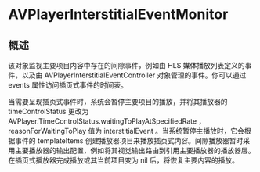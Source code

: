 # AVPlayerInterstitialEventMonitor

<ToBePolishedAfterTranslation />

<OriginalSource
  title="AVPlayerInterstitialEventMonitor"
  url="https://developer.apple.com/documentation/avfoundation/avplayerinterstitialeventmonitor"
  summary="监视间隙事件的调度和进度的对象"
/>

## 概述

该对象监视主要项目内容中存在的间隙事件，例如由 HLS 媒体播放列表定义的事件，以及由 AVPlayerInterstitialEventController 对象管理的事件。你可以通过 events 属性访问插页式事件的时间表。

当需要呈现插页式事件时，系统会暂停主要项目的播放，并将其播放器的 timeControlStatus 更改为 AVPlayer.TimeControlStatus.waitingToPlayAtSpecifiedRate ， reasonForWaitingToPlay 值为 interstitialEvent 。当系统暂停主播放时，它会根据事件的 templateItems 创建播放器项目来播放插页式内容。间隙播放器暂时采用主要播放器的输出配置，例如将其视觉输出路由到引用主要播放器的播放器层。在插页式播放器完成播放或其当前项目变为 nil 后，将恢复主要内容的播放。
